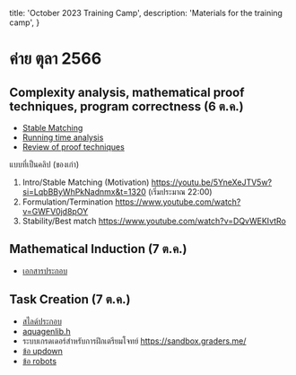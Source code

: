 
  title: 'October 2023 Training Camp',
  description: 'Materials for the training camp',
}

<HeroPattern />

# ค่าย ตุลา 2566

## Complexity analysis, mathematical proof techniques, program correctness (6 ต.ค.)

- [Stable Matching](/2023-10-06-Note-10-28-stable-matching.pdf)
- [Running time analysis](/2023-10-06-Note-11-46-running-time-analysis.pdf)
- [Review of proof techniques](/2023-10-06-Note-14-39-proof-techniques.pdf)

แบบที่เป็นคลิป (ของเก่า)

1. Intro/Stable Matching (Motivation) https://youtu.be/5YneXeJTV5w?si=LqbBByWhPkNadnmx&t=1320 (เริ่มประมาณ 22:00)
2. Formulation/Termination https://www.youtube.com/watch?v=GWFV0jd8pOY
3. Stability/Best match https://www.youtube.com/watch?v=DQvWEKIvtRo

## Mathematical Induction (7 ต.ค.)

- [เอกสารประกอบ](/IOI-Induction.pdf)

## Task Creation (7 ต.ค.)

- [สไลด์ประกอบ](/Problem_Design_2023-2024.pdf)
- [aquagenlib.h](/aquagenlib.h)
- ระบบเกรดเดอร์สำหรับการฝึกเตรียมโจทย์ https://sandbox.graders.me/
- [ข้อ updown](https://drive.google.com/file/d/1oG9bbk5wZ7GzheE0kG8Cv3xEAVlRReS4/view?usp=sharing)
- [ข้อ robots](https://drive.google.com/file/d/1j-xxSwdU61ZIi_RJ9ircQKS9iF7kSxS_/view?usp=sharing)
